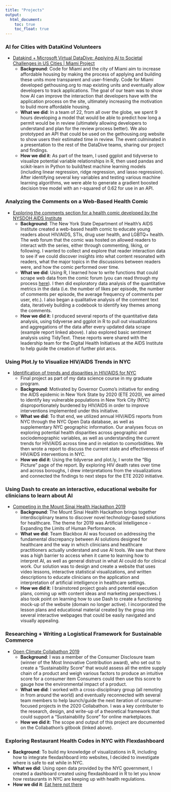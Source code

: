 ```yaml
---
title: "Projects"
output:
  html_document:
    toc: true
    toc_float: true
---
```


### AI for Cities with DataKind Volunteers

  * [Datakind + Microsoft Virtual DataDive: Applying AI to Societal Challenges in US Cities | Miami Project](https://www.datakind.org/blog/applying-ai-to-societal-challenges-in-cities-communities-highlights-from-datakinds-virtual-datadive)
    * <b>Background</b>: Code for Miami and the city of Miami aim to increase affordable housing by making the process of applying and building these units more transparent and user-friendly. Code for Miami developed gethousing.org to map existing units and eventually allow developers to track applications. The goal of our team was to show how AI can improve the interaction that developers have with the application process on the site, ultimately increasing the motivation to build more affordable housing.
    * <b>What we did</b>: In a team of 22, from all over the globe, we spent 9 hours developing a model that would be able to predict how long a permit would be in review (ultimately allowing developers to understand and plan for the review process better). We also prototyped an API that could be used on the gethousing.org website to show users their estimated time in review. The event culminated in a presentation to the rest of the DataDive teams, sharing our project and findings.
    *	<b>How we did it</b>: As part of the team, I used ggplot and tidyverse to visualize potential variable relationships in R, then used pandas and scikit-learn in Python to build/test machine learning models (including linear regression, ridge regression, and lasso regression). After identifying several key variables and testing various machine learning algorithms, we were able to generate a gradient boosted decision tree model with an r-squared of 0.62 for use in an API.
  
### Analyzing the Comments on a Web-Based Health Comic

  * [Exploring the comments section for a health comic developed by the NYSDOH AIDS Institute](webtoons analysis june 12.html)
    * <b>Background</b>: The New York State Department of Health’s AIDS Institute created a web-based health comic to educate young readers about HIV/AIDS, STIs, drug user health, and LGBTQ+ health. The web forum that the comic was hosted on allowed readers to interact with the series, either through commenting, liking, or following. I wanted to collect and explore that reader interaction data to see if we could discover insights into what content resonated with readers, what the major topics in the discussions between readers were, and how the comic performed over time.
    * <b>What we did</b>: Using R, I learned how to write functions that could scrape web data from the comic forum (you can read through my process [here](Webtoon_Comments.html)). I then did exploratory data analysis of the quantitative metrics in the data (i.e. the number of likes per episode, the number of comments per episode, the average frequency of comments per user, etc.). I also began a qualitative analysis of the comment text data, iteratively building a codebook to identify key themes among the comments.
    * <b>How we did it</b>: I produced several reports of the quantitative data analysis, using tidyverse and ggplot in R to pull out visualizations and aggregations of the data after every updated data scrape (example report linked above). I also explored basic sentiment analysis using TidyText. These reports were shared with the leadership team for the Digital Health Initiatives at the AIDS Institute to help guide the creation of further plot arcs.
    
### Using Plot.ly to Visualize HIV/AIDS Trends in NYC

  * [Identification of trends and disparities in HIV/AIDS for NYC](Final_Report.html) 
    * Final project as part of my data science course in my graduate program.
    * <b>Background</b>: Motivated by Governor Cuomo’s initiative for ending the AIDS epidemic in New York State by 2020 (ETE 2020), we aimed to identify key vulnerable populations in New York City (NYC) disproportionately burdened by HIV/AIDS in order to improve interventions implemented under this initiative.
    * <b>What we did</b>: To that end, we utilized annual HIV/AIDS reports from NYC through the NYC Open Data database, as well as supplementary NYC geographic information. Our analyses focus on exploring potential health disparities across geographic and sociodemographic variables, as well as understanding the current trends for HIV/AIDS across time and in relation to comorbidities. We then wrote a report to discuss the current state and effectiveness of HIV/AIDS interventions in NYC.
    * <b>How we did it</b>: Using the tidyverse and plot.ly, I wrote the "Big Picture" page of the report. By exploring HIV death rates over time and across boroughs, I drew interpretations from the visualizations and connected the findings to next steps for the ETE 2020 initiative.
    
### Using Dash to create an interactive, educational website for clinicians to learn about AI 
  * [Competing in the Mount Sinai Health Hackathon 2019](https://health.mountsinai.org/health-hackathon/)
    *	<b>Background</b>: The Mount Sinai Health Hackathon brings together interdisciplinary teams to discover novel technology-based solutions for healthcare. The theme for 2019 was Artificial Intelligence - Expanding the Limits of Human Performance. 
    * <b>What we did</b>: Team Blackbox AI was focused on addressing the fundamental discrepancy between AI solutions designed for healthcare and the way in which clinicians and healthcare practitioners actually understand and use AI tools. We saw that there was a high barrier to access when it came to learning how to interpret AI, as well as general distrust in what AI could do for clinical work. Our solution was to design and create a website that uses video lessons, interactive statistical visualizations, and written descriptions to educate clinicians on the application and interpretation of artificial intelligence in healthcare settings.
    *	<b>How we did it</b>: I brainstored project goals and potential execution plans, coming up with content ideas and marketing perspectives. I also took point on learning how to use Dash to create a functioning mock-up of the website (domain no longer active). I incorporated the lesson plans and educational material created by the group into several interactive webpages that could be easily navigated and visually appealing.
  
### Researching + Writing a Logistical Framework for Sustainable Commerce

  * [Open Climate Collabathon 2019](https://collabathon-docs.openclimate.earth/hacks/team-contributions/consumer-disclosure-and-sustainable-supply-chains)
    * <b>Background</b>: I was a member of the Consumer Disclosure team (winner of the Most Innovative Contribution award), who set out to create a "Sustainability Score" that would assess all the entire supply chain of a product and weigh various factors to produce an intuitive score for a consumer item Consumers could then use this score to gauge how the environmental impact of a product.
    * <b>What we did</b>: I worked with a cross-disciplinary group (all remoting in from around the world) and eventually reconnected with several team members to help launch/guide the next iteration of consumer-focused projects in the 2020 Collabathon. I was a key contributer to the research, design, and write-up of a theoretical framework that could support a "Sustainability Score" for online marketplaces.
    * <b>How we did it</b>: The scope and output of this project are documented on the Collabathon's gitbook (linked above).

### Exploring Restaurant Health Codes in NYC with Flexdashboard
    
  * <b>Background</b>: To build my knowledge of visualizations in R, including how to integrate flexdashboard into websites, I decided to investigate where is safe to eat while in NYC.
  * <b>What we did</b>: Using open data provided by the NYC government, I created a dashboard created using flexdashboard in R to let you know how restaurants in NYC are keeping up with health regulations.
  * <b>How we did it</b>: [Eat here not there](dashboard_template.html) 
